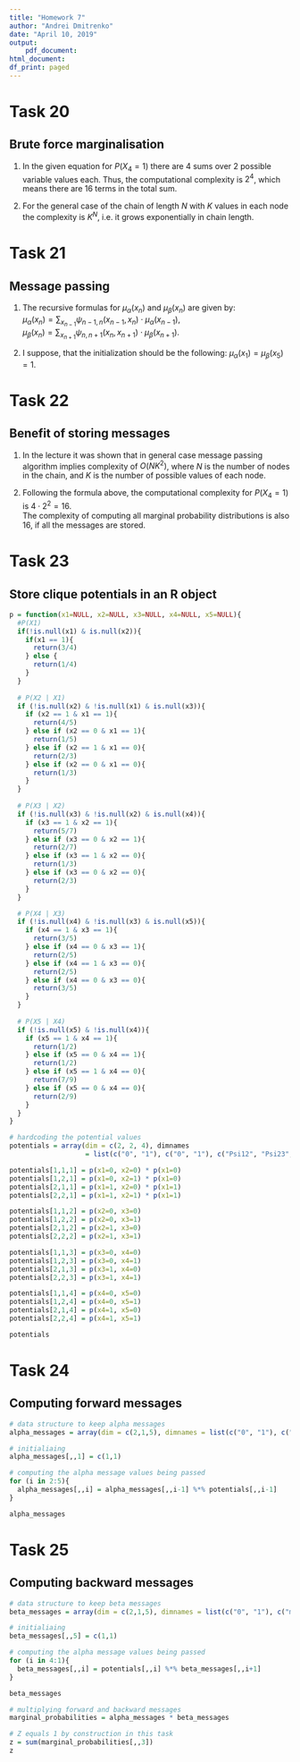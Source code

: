 ```yaml
---
title: "Homework 7"
author: "Andrei Dmitrenko"
date: "April 10, 2019"
output:
    pdf_document:
html_document:
df_print: paged
---
```

  
# Task 20

## Brute force marginalisation

1. In the given equation for $P(X_4=1)$ there are 4 sums over 2 possible variable values each. Thus, the computational complexity is $2^4$, which means there are 16 terms in the total sum.

2. For the general case of the chain of length $N$ with $K$ values in each node the complexity is $K^N$, i.e. it grows exponentially in chain length.

# Task 21

## Message passing

1. The recursive formulas for $\mu_{\alpha}(x_n)$ and $\mu_{\beta}(x_n)$ are given by:  
$\mu_{\alpha}(x_n) = \sum_{x_{n-1}} \psi_{n-1,n} (x_{n-1},x_n) \cdot \mu_{\alpha}(x_{n-1}),$  
$\mu_{\beta}(x_n) = \sum_{x_{n+1}} \psi_{n,n+1} (x_{n},x_{n+1}) \cdot \mu_{\beta}(x_{n+1}).$

2. I suppose, that the initialization should be the following: $\mu_{\alpha}(x_1) = \mu_{\beta}(x_5) = 1$.

# Task 22

## Benefit of storing messages

1. In the lecture it was shown that in general case message passing algorithm implies complexity of $O(NK^2)$, where $N$ is the number of nodes in the chain, and $K$ is the number of possible values of each node.

2. Following the formula above, the computational complexity for $P(X_4=1)$ is $4 \cdot 2^2 = 16$.  
The complexity of computing all marginal probability distributions is also 16, if all the messages are stored.

# Task 23

## Store clique potentials in an R object

```r

p = function(x1=NULL, x2=NULL, x3=NULL, x4=NULL, x5=NULL){
  #P(X1)
  if(!is.null(x1) & is.null(x2)){
    if(x1 == 1){
      return(3/4)
    } else {
      return(1/4)
    }
  }
  
  # P(X2 | X1)
  if (!is.null(x2) & !is.null(x1) & is.null(x3)){
    if (x2 == 1 & x1 == 1){
      return(4/5)
    } else if (x2 == 0 & x1 == 1){
      return(1/5)
    } else if (x2 == 1 & x1 == 0){
      return(2/3)
    } else if (x2 == 0 & x1 == 0){
      return(1/3)
    }
  }
  
  # P(X3 | X2)
  if (!is.null(x3) & !is.null(x2) & is.null(x4)){
    if (x3 == 1 & x2 == 1){
      return(5/7)
    } else if (x3 == 0 & x2 == 1){
      return(2/7)
    } else if (x3 == 1 & x2 == 0){
      return(1/3)
    } else if (x3 == 0 & x2 == 0){
      return(2/3)
    }
  }

  # P(X4 | X3)
  if (!is.null(x4) & !is.null(x3) & is.null(x5)){
    if (x4 == 1 & x3 == 1){
      return(3/5)
    } else if (x4 == 0 & x3 == 1){
      return(2/5)
    } else if (x4 == 1 & x3 == 0){
      return(2/5)
    } else if (x4 == 0 & x3 == 0){
      return(3/5)
    }
  }
  
  # P(X5 | X4)
  if (!is.null(x5) & !is.null(x4)){
    if (x5 == 1 & x4 == 1){
      return(1/2)
    } else if (x5 == 0 & x4 == 1){
      return(1/2)
    } else if (x5 == 1 & x4 == 0){
      return(7/9)
    } else if (x5 == 0 & x4 == 0){
      return(2/9)
    }
  }
}

# hardcoding the potential values
potentials = array(dim = c(2, 2, 4), dimnames 
                   = list(c("0", "1"), c("0", "1"), c("Psi12", "Psi23", "Psi34", "Psi45")))

potentials[1,1,1] = p(x1=0, x2=0) * p(x1=0)
potentials[1,2,1] = p(x1=0, x2=1) * p(x1=0)
potentials[2,1,1] = p(x1=1, x2=0) * p(x1=1)
potentials[2,2,1] = p(x1=1, x2=1) * p(x1=1)

potentials[1,1,2] = p(x2=0, x3=0)
potentials[1,2,2] = p(x2=0, x3=1)
potentials[2,1,2] = p(x2=1, x3=0)
potentials[2,2,2] = p(x2=1, x3=1)

potentials[1,1,3] = p(x3=0, x4=0)
potentials[1,2,3] = p(x3=0, x4=1)
potentials[2,1,3] = p(x3=1, x4=0)
potentials[2,2,3] = p(x3=1, x4=1)

potentials[1,1,4] = p(x4=0, x5=0)
potentials[1,2,4] = p(x4=0, x5=1)
potentials[2,1,4] = p(x4=1, x5=0)
potentials[2,2,4] = p(x4=1, x5=1)

potentials
```

# Task 24

## Computing forward messages

```r
# data structure to keep alpha messages
alpha_messages = array(dim = c(2,1,5), dimnames = list(c("0", "1"), c("mu_alpha"), c("x1", "x2", "x3", "x4", "x5")))

# initialiaing
alpha_messages[,,1] = c(1,1)

# computing the alpha message values being passed
for (i in 2:5){
  alpha_messages[,,i] = alpha_messages[,,i-1] %*% potentials[,,i-1]
}

alpha_messages
```

# Task 25

## Computing backward messages

```r
# data structure to keep beta messages
beta_messages = array(dim = c(2,1,5), dimnames = list(c("0", "1"), c("mu_beta"), c("x1", "x2", "x3", "x4", "x5")))

# initialiaing
beta_messages[,,5] = c(1,1)

# computing the alpha message values being passed
for (i in 4:1){
  beta_messages[,,i] = potentials[,,i] %*% beta_messages[,,i+1]
}

beta_messages
```

```r
# multiplying forward and backward messages
marginal_probabilities = alpha_messages * beta_messages

# Z equals 1 by construction in this task
z = sum(marginal_probabilities[,,3])
z
```







